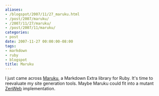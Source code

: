 ```yaml
---
aliases:
- /blogspot/2007/11/27_maruku.html
- /post/2007/maruku/
- /2007/11/27/maruku/
- /post/2007/11/maruku/
categories:
- post
date: 2007-11-27 00:00:00-08:00
tags:
- markdown
- ruby
- blogspot
title: Maruku
---
```


I just came across <a href="http://maruku.rubyforge.org/maruku.html">Maruku</a>, a Markdown Extra library for Ruby. It's time to reevaluate my site generation tools. Maybe Maruku could fit into a mutant <a href="http://zenspider.com/ZSS/Products/ZenWeb/index.html">ZenWeb</a> implementation.
